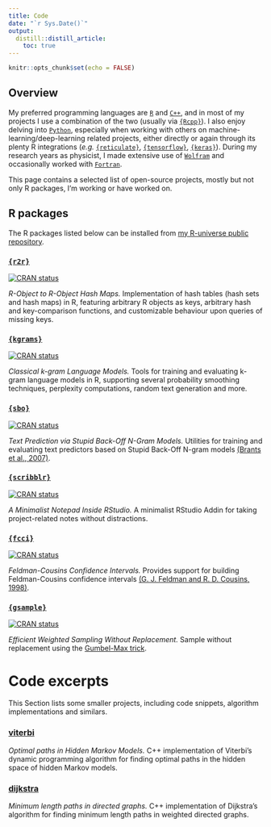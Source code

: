 ```yaml
---
title: Code
date: "`r Sys.Date()`"
output:
  distill::distill_article:
    toc: true
---
```


```r
knitr::opts_chunk$set(echo = FALSE)
```

## Overview

My preferred programming languages are [`R`](https://www.r-project.org/) and [`C++`](https://www.cplusplus.com/), and in most of my projects I use a combination of the two (usually via [`{Rcpp}`](http://dirk.eddelbuettel.com/code/rcpp.html)). I also enjoy delving into [`Python`](https://www.python.org/), especially when working with others on machine-learning/deep-learning related projects, either directly or again through its plenty R integrations (*e.g.* [`{reticulate}`](https://rstudio.github.io/reticulate/), [`{tensorflow}`](https://tensorflow.rstudio.com/), [`{keras}`](https://keras.rstudio.com/)). During my research years as physicist, I made extensive use of [`Wolfram`](https://www.wolfram.com/mathematica/) and occasionally worked with [`Fortran`](https://fortran-lang.org/).

This page contains a selected list of open-source projects, mostly but not only R packages, I'm working or have worked on.

## R packages

The R packages listed below can be installed from [my R-universe public repository](https://vgherard.r-universe.dev/).

### **[`{r2r}`](https://vgherard.github.io/r2r/)**
[![CRAN status](https://www.r-pkg.org/badges/version/r2r)](https://CRAN.R-project.org/package=r2r)

*R-Object to R-Object Hash Maps.*
Implementation of hash tables (hash sets and hash maps) in R, featuring arbitrary R objects as keys, arbitrary hash and key-comparison functions, and customizable behaviour upon queries of missing keys. 



### **[`{kgrams}`](https://vgherard.github.io/kgrams/)**
[![CRAN status](https://www.r-pkg.org/badges/version/kgrams)](https://CRAN.R-project.org/package=kgrams)

*Classical k-gram Language Models.* 
Tools for training and evaluating k-gram language models in R, supporting several probability smoothing techniques, perplexity computations, random text generation and more.

### **[`{sbo}`](https://vgherard.github.io/sbo/)**
[![CRAN status](https://www.r-pkg.org/badges/version/sbo)](https://CRAN.R-project.org/package=sbo)

*Text Prediction via Stupid Back-Off N-Gram Models.*
Utilities for training and evaluating text predictors based on Stupid Back-Off N-gram models [(Brants et al., 2007)](<https://www.aclweb.org/anthology/D07-1090/>).

### **[`{scribblr}`](https://github.com/vgherard/scribblr/)**
[![CRAN status](https://www.r-pkg.org/badges/version/scribblr)](https://CRAN.R-project.org/package=scribblr)

*A Minimalist Notepad Inside RStudio.*
A minimalist RStudio Addin for taking project-related notes without distractions.

### **[`{fcci}`](https://vgherard.github.io/fcci/)** 
[![CRAN status](https://www.r-pkg.org/badges/version/fcci)](https://CRAN.R-project.org/package=fcci)

*Feldman-Cousins Confidence Intervals.*
Provides support for building Feldman-Cousins confidence intervals [(G. J. Feldman and R. D. Cousins, 1998)](<doi:10.1103/PhysRevD.57.3873>).

### **[`{gsample}`](https://github.com/vgherard/gsample/)**
[![CRAN status](https://www.r-pkg.org/badges/version/gsample)](https://CRAN.R-project.org/package=gsample)

*Efficient Weighted Sampling Without Replacement.* Sample without replacement using the [Gumbel-Max trick](https://arxiv.org/pdf/1903.06059.pdf).


# Code excerpts

This Section lists some smaller projects, including code snippets, algorithm implementations and similars.

### **[viterbi](https://github.com/vgherard/viterbi)**

*Optimal paths in Hidden Markov Models.* C++ implementation of Viterbi's dynamic programming algorithm for finding optimal paths in the hidden space of hidden Markov models.

### **[dijkstra](https://github.com/vgherard/dijkstra)**

*Minimum length paths in directed graphs.* C++ implementation of Dijkstra's algorithm for finding minimum length paths in weighted directed graphs.


